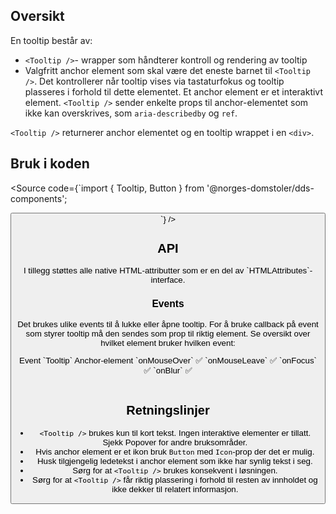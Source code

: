 
<Meta title="Design system/Tooltip/API" component={Tooltip} />

<ComponentLinkRow
  docsHref="https://design.domstol.no/987b33f71/p/815808-tooltip/b/93bc8f"
  figmaHref="https://www.figma.com/file/ewqSDmkgqDQ5PyOsRp4V5b/?node-id=4985%3A127667"
  githubHref="https://github.com/domstolene/designsystem/tree/master/components/src/components/Tooltip"
/>

## Oversikt

En tooltip består av:

- `<Tooltip />`- wrapper som håndterer kontroll og rendering av tooltip
- Valgfritt anchor element som skal være det eneste barnet til `<Tooltip />`. Det kontrollerer når tooltip vises via tastaturfokus og tooltip plasseres i forhold til dette elementet. Et anchor element er et interaktivt element. `<Tooltip />` sender enkelte props til anchor-elementet som ikke kan overskrives, som `aria-describedby` og `ref`.

`<Tooltip />` returnerer anchor elementet og en tooltip wrappet i en `<div>`.

## Bruk i koden

<Source code={`import { Tooltip, Button } from '@norges-domstoler/dds-components';

<Tooltip text="Tooltip">
  <Button label="tekst" />
</Tooltip>
`} />

## API

<ArgsTable story={PRIMARY_STORY} />
I tillegg støttes alle native HTML-attributter som er en del av `HTMLAttributes<HTMLDivElement>`-interface.

### Events

Det brukes ulike events til å lukke eller åpne tooltip. For å bruke callback på event som styrer tooltip må den sendes som prop til riktig element. Se oversikt over hvilket element bruker hvilken event:

<TableWrapper>
  <Table density="compact" style={{ width: '100%' }}>
    <Head>
      <Row type="head">
        <Cell type="head">Event</Cell>
        <Cell type="head">`Tooltip`</Cell>
        <Cell type="head">Anchor-element</Cell>
      </Row>
    </Head>
    <Body>
      <Row>
        <Cell> `onMouseOver` </Cell>
        <Cell> ✅ </Cell>
        <Cell> </Cell>
      </Row>
      <Row>
        <Cell> `onMouseLeave`</Cell>
        <Cell> ✅ </Cell>
        <Cell> </Cell>
      </Row>
      <Row>
        <Cell> `onFocus` </Cell>
        <Cell> </Cell>
        <Cell> ✅ </Cell>
      </Row>
      <Row>
        <Cell> `onBlur` </Cell>
        <Cell> </Cell>
        <Cell> ✅ </Cell>
      </Row>
    </Body>
  </Table>
</TableWrapper>

## Retningslinjer

- `<Tooltip />` brukes kun til kort tekst. Ingen interaktive elementer er tillatt. Sjekk Popover for andre bruksområder.
- Hvis anchor element er et ikon bruk `Button` med `Icon`-prop der det er mulig.
- Husk tilgjengelig ledetekst i anchor element som ikke har synlig tekst i seg.
- Sørg for at `<Tooltip />` brukes konsekvent i løsningen.
- Sørg for at `<Tooltip />` får riktig plassering i forhold til resten av innholdet og ikke dekker til relatert informasjon.
